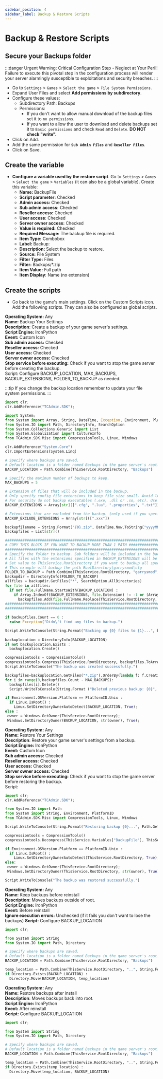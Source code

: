 ```yaml
---
sidebar_position: 4
sidebar_label: Backup & Restore Scripts
---
```


# Backup & Restore Scripts

## Secure your Backups folder

:::danger Urgent Warning: Critical Configuration Step - Neglect at Your Peril!
Failure to execute this pivotal step in the configuration process will render your server alarmingly susceptible to exploitations and security breaches.
:::

- Go to `Settings` > `Games` > `Select the game` > `File System Permissions`.
- Expand User Files and select **Add permissions by subdirectory**.
- Configure these values:
  - Subdirectory Path: Backups
  - Permissions:
    - If you don't want to allow manual download of the backup files set it to `no permissions`.
    - If you want to allow the user to download and delete backups set it to `Basic permissions` and check `Read` and `Delete`. **DO NOT check "write".**
- Click on Add.
- Add the same permission for **`Sub Admin Files`** and **`Reseller Files`**.
- Click on Save.

## Create the variable

- **Configure a variable used by the restore script**. Go to `Settings` > `Games` > `Select the game` > `Variables` (it can also be a global variable). Create this variable:
  - **Name:** BackupFile
  - **Script parameter:** Checked
  - **Admin access:** Checked
  - **Sub admin access:** Checked
  - **Reseller access:** Checked
  - **User access:** Checked
  - **Server owner access:** Checked
  - **Value is required:** Checked
  - **Required Message:** The backup file is required.
  - **Item Type:** Combobox
  - **Label:** Backup:
  - **Description:** Select the backup to restore.
  - **Source:** File System
  - **Filter Type:** Files
  - **Filter:** Backups/*.zip
  - **Item Value:** Full path
  - **Item Display:** Name (no extension)

## Create the scripts

- Go back to the game's main settings. Click on the Custom Scripts icon. Add the following scripts. They can also be configured as global scripts.

**Operating System:** Any  
**Name:** Backup Your Settings  
**Description:** Create a backup of your game server's settings.  
**Script Engine:** IronPython  
**Event:** Custom Icon  
**Sub admin access:** Checked  
**Reseller access:** Checked  
**User access:** Checked  
**Server owner access:** Checked  
**Stop service before executing:** Check if you want to stop the game server before creating the backup.  
Script: Configure BACKUP_LOCATION, MAX_BACKUPS, BACKUP_EXTENSIONS, FOLDER_TO_BACKUP as needed.

:::tip
If you change the backup location remember to update your file system permissions.
:::

```python
import clr;
clr.AddReference("TCAdmin.SDK");

import System;
from System import Array, String, DateTime, Exception, Environment, PlatformID
from System.IO import Path, DirectoryInfo, SearchOption
from System.Collections.Generic import List
from System.Globalization import CultureInfo
from TCAdmin.SDK.Misc import CompressionTools, Linux, Windows

clr.AddReference("System.Core")
clr.ImportExtensions(System.Linq)

# Specify where backups are saved.
# Default location is a folder named Backups in the game server's root.
BACKUP_LOCATION = Path.Combine(ThisService.RootDirectory, "Backups")

# Specify the maximum number of backups to keep.
MAX_BACKUPS = 5

# Extension of files that will be included in the backup.
# Only specify config file extensions to keep file size small. Avoid log extensions.
# For security do not backup executables (.exe, .dll or .so, etc). Use ".*" to backup all extensions in the specified folder.
BACKUP_EXTENSIONS = Array[str]([".cfg", ".lua", ".properties", ".txt"])

# Extensions that are excluded from the backup. (only used if you specify ".*" in BACKUP_EXTENSIONS)
BACKUP_EXCLUDE_EXTENSIONS = Array[str]([".xxx"])

backupfilename = String.Format("{0}.zip", DateTime.Now.ToString("yyyyMMdd-HHmmss", CultureInfo.InvariantCulture))
backupfiles = List[str]()

####################################################################################################################################### 
# COPY THIS BLOCK IF YOU WANT TO BACKUP MORE THAN 1 PATH ##############################################################################
#######################################################################################################################################
# Specify the folder to backup. Sub folders will be included in the backup.
# All files with the extensions specified in BACKUP_EXTENSIONS will be added to the backup.
# Set value to ThisService.RootDirectory if you want to backup all specified extensions in the game server's root folder and sub folders.
# This example will backup the path RootDirectory\garrysmod\cfg
FOLDER_TO_BACKUP = Path.Combine(ThisService.RootDirectory, "garrysmod", "cfg")
backupdir = DirectoryInfo(FOLDER_TO_BACKUP)
allfiles = backupdir.GetFiles("*", SearchOption.AllDirectories)
for file in allfiles:
  if not file.FullName.StartsWith(BACKUP_LOCATION) :
    if Array.IndexOf(BACKUP_EXTENSIONS, file.Extension) != -1 or (Array.IndexOf(BACKUP_EXTENSIONS, ".*") != -1 and Array.IndexOf(BACKUP_EXCLUDE_EXTENSIONS, file.Extension) == -1 ) :
      backupfiles.Add(file.FullName.Replace(ThisService.RootDirectory, String.Empty).TrimStart(Path.DirectorySeparatorChar))
####################################################################################################################################### 
#######################################################################################################################################
   
if backupfiles.Count == 0 :
  raise Exception("Didn\'t find any files to backup.")

Script.WriteToConsole(String.Format("Backing up {0} files to {1}...", backupfiles.Count, backupfilename))
 
backuplocation = DirectoryInfo(BACKUP_LOCATION)
if not backuplocation.Exists :
  backuplocation.Create()

compressiontools = CompressionTools()
compressiontools.Compress(ThisService.RootDirectory, backupfiles.ToArray(), Path.Combine(BACKUP_LOCATION, backupfilename))
Script.WriteToConsole("The backup was created successfully.")

backupfiles=backuplocation.GetFiles("*.zip").OrderBy(lambda f: f.CreationTime).ToArray()
for i in range(0,backupfiles.Count - MAX_BACKUPS):
  backupfiles[i].Delete()
  Script.WriteToConsole(String.Format ("Deleted previous backup: {0}", backupfiles[i].Name))

if Environment.OSVersion.Platform == PlatformID.Unix :
  if Linux.IsRoot() :
    Linux.SetDirectoryOwnerAutoDetect(BACKUP_LOCATION, True);
else :
 owner = Windows.GetOwner(ThisService.RootDirectory);
 Windows.SetDirectoryOwner(BACKUP_LOCATION, str(owner), True);
 ```

**Operating System:** Any  
**Name:** Restore Your Settings  
**Description:** Restore your game server's settings from a backup.  
**Script Engine:** IronPython  
**Event:** Custom Icon  
**Sub admin access:** Checked  
**Reseller access:** Checked  
**User access:** Checked  
**Server owner access:** Checked  
**Stop service before executing:** Check if you want to stop the game server before restoring the backup.  
Script: 

```python
import clr;
clr.AddReference("TCAdmin.SDK");

from System.IO import Path
from System import String, Environment, PlatformID
from TCAdmin.SDK.Misc import CompressionTools, Linux, Windows

Script.WriteToConsole(String.Format("Restoring backup {0}...", Path.GetFileNameWithoutExtension(ThisService.Variables["BackupFile"])))

compressiontools = CompressionTools()
compressiontools.Decompress(ThisService.Variables["BackupFile"], ThisService.RootDirectory)

if Environment.OSVersion.Platform == PlatformID.Unix :
  if Linux.IsRoot() :
    Linux.SetDirectoryOwnerAutoDetect(ThisService.RootDirectory, True);
else:
 owner = Windows.GetOwner(ThisService.RootDirectory);
 Windows.SetDirectoryOwner(ThisService.RootDirectory, str(owner), True);

Script.WriteToConsole("The backup was restored successfully.")
```

**Operating System:** Any  
**Name:** Keep backups before reinstall  
**Description:** Moves backups outside of root.  
**Script Engine:** IronPython  
**Event:** Before reinstall  
**Ignore execution errors:** Unchecked (if it fails you don't want to lose the backups)
**Script:** Configure BACKUP_LOCATION

```python
import clr;

from System import String
from System.IO import Path, Directory

# Specify where backups are saved.
# Default location is a folder named Backups in the game server's root.
BACKUP_LOCATION = Path.Combine(ThisService.RootDirectory, "Backups")

temp_location = Path.Combine(ThisService.RootDirectory, "..", String.Format("_{0}_Backups", ThisService.ServiceId))
if Directory.Exists(BACKUP_LOCATION) :
  Directory.Move(BACKUP_LOCATION, temp_location)
```

**Operating System:** Any  
**Name:** Restore backups after install  
**Description:** Moves backups back into root.  
**Script Engine:** IronPython  
**Event:** After reinstall  
**Script:** Configure BACKUP_LOCATION

```python
import clr;

from System import String
from System.IO import Path, Directory

# Specify where backups are saved.
# Default location is a folder named Backups in the game server's root.
BACKUP_LOCATION = Path.Combine(ThisService.RootDirectory, "Backups")

temp_location = Path.Combine(ThisService.RootDirectory, "..", String.Format("_{0}_Backups", ThisService.ServiceId))
if Directory.Exists(temp_location) :
  Directory.Move(temp_location, BACKUP_LOCATION)
```